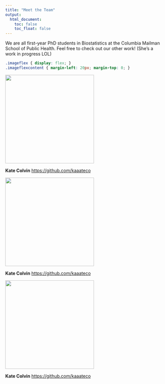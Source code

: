 ```yaml
---
title: "Meet the Team"
output: 
  html_document:
    toc: false
    toc_float: false
---
```


We are all first-year PhD students in Biostatistics at the Columbia Mailman School of Public Health. Feel free to check out our other work! (She's a work in progress LOL)

```css
.imageflex { display: flex; }
.imageflexcontent { margin-left: 20px; margin-top: 0; }
```

<div class="imageflex">
  <img src="images/IMG_9456.jpg" height="280px">

  <p class="imageflexcontent">**Kate Colvin** <a href="https://github.com/kaaateco">https://github.com/kaaateco</a></p>
</div>

<div class="imageflex">
  <img src="images/IMG_9456.jpg" height="280px">

  <p class="imageflexcontent">**Kate Colvin** <a href="https://github.com/kaaateco">https://github.com/kaaateco</a></p>
</div>

<div class="imageflex">
  <img src="images/IMG_9456.jpg" height="280px">

  <p class="imageflexcontent">**Kate Colvin** <a href="https://github.com/kaaateco">https://github.com/kaaateco</a></p>
</div>

